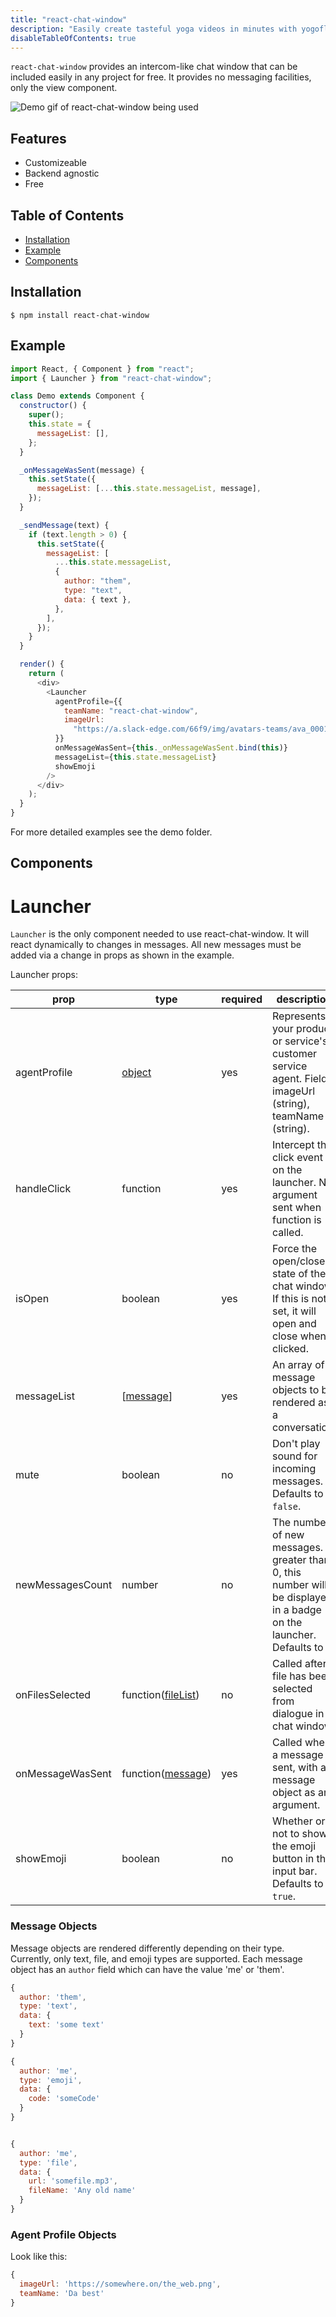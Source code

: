 ```yaml
---
title: "react-chat-window"
description: "Easily create tasteful yoga videos in minutes with yogoflow.|https://www.npmjs.com/package/react-chat-window, https://github.com/dharness/react-chat-window"
disableTableOfContents: true
---
```


`react-chat-window` provides an intercom-like chat window that can be included easily in any project for free. It provides no messaging facilities, only the view component.

![Demo gif of react-chat-window being used](https://puu.sh/xei2F/fd4a121185.gif)

## Features

- Customizeable
- Backend agnostic
- Free

## Table of Contents

- [Installation](#installation)
- [Example](#example)
- [Components](#components)

## Installation

```
$ npm install react-chat-window
```

## Example

```javascript
import React, { Component } from "react";
import { Launcher } from "react-chat-window";

class Demo extends Component {
  constructor() {
    super();
    this.state = {
      messageList: [],
    };
  }

  _onMessageWasSent(message) {
    this.setState({
      messageList: [...this.state.messageList, message],
    });
  }

  _sendMessage(text) {
    if (text.length > 0) {
      this.setState({
        messageList: [
          ...this.state.messageList,
          {
            author: "them",
            type: "text",
            data: { text },
          },
        ],
      });
    }
  }

  render() {
    return (
      <div>
        <Launcher
          agentProfile={{
            teamName: "react-chat-window",
            imageUrl:
              "https://a.slack-edge.com/66f9/img/avatars-teams/ava_0001-34.png",
          }}
          onMessageWasSent={this._onMessageWasSent.bind(this)}
          messageList={this.state.messageList}
          showEmoji
        />
      </div>
    );
  }
}
```

For more detailed examples see the demo folder.

## Components

# Launcher

`Launcher` is the only component needed to use react-chat-window. It will react dynamically to changes in messages. All new messages must be added via a change in props as shown in the example.

Launcher props:

| prop             | type                                                                            | required | description                                                                                                               |
| ---------------- | ------------------------------------------------------------------------------- | -------- | ------------------------------------------------------------------------------------------------------------------------- |
| agentProfile     | [object](#agent-profile-objects)                                                | yes      | Represents your product or service's customer service agent. Fields: imageUrl (string), teamName (string).                |
| handleClick      | function                                                                        | yes      | Intercept the click event on the launcher. No argument sent when function is called.                                      |
| isOpen           | boolean                                                                         | yes      | Force the open/close state of the chat window. If this is not set, it will open and close when clicked.                   |
| messageList      | [[message](#message-objects)]                                                   | yes      | An array of message objects to be rendered as a conversation.                                                             |
| mute             | boolean                                                                         | no       | Don't play sound for incoming messages. Defaults to `false`.                                                              |
| newMessagesCount | number                                                                          | no       | The number of new messages. If greater than 0, this number will be displayed in a badge on the launcher. Defaults to `0`. |
| onFilesSelected  | function([fileList](https://developer.mozilla.org/en-US/docs/Web/API/FileList)) | no       | Called after file has been selected from dialogue in chat window.                                                         |
| onMessageWasSent | function([message](#message-objects))                                           | yes      | Called when a message is sent, with a message object as an argument.                                                      |
| showEmoji        | boolean                                                                         | no       | Whether or not to show the emoji button in the input bar. Defaults to `true`.                                             |

### Message Objects

Message objects are rendered differently depending on their type. Currently, only text, file, and emoji types are supported. Each message object has an `author` field which can have the value 'me' or 'them'.

```javascript
{
  author: 'them',
  type: 'text',
  data: {
    text: 'some text'
  }
}

{
  author: 'me',
  type: 'emoji',
  data: {
    code: 'someCode'
  }
}


{
  author: 'me',
  type: 'file',
  data: {
    url: 'somefile.mp3',
    fileName: 'Any old name'
  }
}

```

### Agent Profile Objects

Look like this:

```js
{
  imageUrl: 'https://somewhere.on/the_web.png',
  teamName: 'Da best'
}
```
